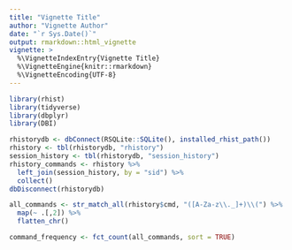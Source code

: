 ```yaml
---
title: "Vignette Title"
author: "Vignette Author"
date: "`r Sys.Date()`"
output: rmarkdown::html_vignette
vignette: >
  %\VignetteIndexEntry{Vignette Title}
  %\VignetteEngine{knitr::rmarkdown}
  %\VignetteEncoding{UTF-8}
---
```


```r
library(rhist)
library(tidyverse)
library(dbplyr)
library(DBI)
```

```r
rhistorydb <- dbConnect(RSQLite::SQLite(), installed_rhist_path())
rhistory <- tbl(rhistorydb, "rhistory")
session_history <- tbl(rhistorydb, "session_history")
rhistory_commands <- rhistory %>%
  left_join(session_history, by = "sid") %>% 
  collect()
dbDisconnect(rhistorydb)
```

```r
all_commands <- str_match_all(rhistory$cmd, "([A-Za-z\\._]+)\\(") %>% 
  map(~ .[,2]) %>% 
  flatten_chr()

command_frequency <- fct_count(all_commands, sort = TRUE)
```

